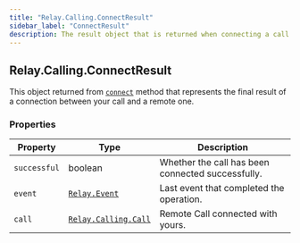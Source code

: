 ```yaml
---
title: "Relay.Calling.ConnectResult"
sidebar_label: "ConnectResult"
description: The result object that is returned when connecting a call.
---
```


[connect]: /sdks/reference/realtime-sdk/v2/sdks/python/calling/call#connect
[relay-event]: /sdks/reference/realtime-sdk/v2/sdks/python/event
[relay-calling-call]: /sdks/reference/realtime-sdk/v2/sdks/python/calling/call

## Relay.Calling.ConnectResult

This object returned from [`connect`][connect] method that represents the final result of a connection between your call and a remote one.

### Properties

| Property | Type | Description |
| -------- | ---- | ----------- |
| `successful` | boolean | Whether the call has been connected successfully. |
| `event` | [`Relay.Event`][relay-event] | Last event that completed the operation. |
| `call` | [`Relay.Calling.Call`][relay-calling-call] | Remote Call connected with yours. |